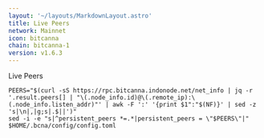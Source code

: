```yaml
---
layout: '~/layouts/MarkdownLayout.astro'
title: Live Peers
network: Mainnet
icon: bitcanna
chain: bitcanna-1
version: v1.6.3
---
```

Live Peers 

```
PEERS="$(curl -sS https://rpc.bitcanna.indonode.net/net_info | jq -r '.result.peers[] | "\(.node_info.id)@\(.remote_ip):\(.node_info.listen_addr)"' | awk -F ':' '{print $1":"$(NF)}' | sed -z 's|\n|,|g;s|.$||')"
sed -i -e "s|^persistent_peers *=.*|persistent_peers = \"$PEERS\"|" $HOME/.bcna/config/config.toml
```